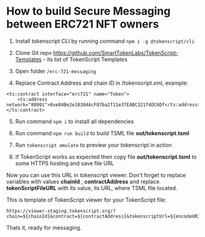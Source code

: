 # How to build Secure Messaging between ERC721 NFT owners

1. Install tokenscript CLI by running command ```npm i -g @tokenscript/cli```

2. Clone Git repo https://github.com/SmartTokenLabs/TokenScript-Templates - its list of TokenScript Templates

3. Open folder ```/erc-721-messaging```

4. Replace Contract Address and chain ID in /tokenscript.xml, example:

```
<ts:contract interface="erc721" name="Token">
	<ts:address network="80001">0xe84Be2e18304AcF07ba2f11e37EABC321f4DC6Df</ts:address>
</ts:contract>
```

5. Run command ```npm i``` to install all dependencies

6. Run command ```npm run build``` to build TSML file **out/tokenscript.tsml**

7. Run ```tokenscript emulate``` to preview your tokenscript in action

8. If TokenScript works as expected then copy file **out/tokenscript.tsml** to some HTTPS hosting and save file URL

Now you can use this URL in tokenscript viewer. Don't forget to replace variables with values **chainId** , **contractAddress** and replace **tokenScriptFileURL** with its value, its URL, where TSML file located.

This is template of TokenScript viewer for your TokenScript file:

```
https://viewer-staging.tokenscript.org/?chain=${chainId}&contract=${contractAddress}&tokenscriptUrl=${encodeURIComponent(tokenScriptFileURL)}
```

 

Thats it, ready for messaging.

